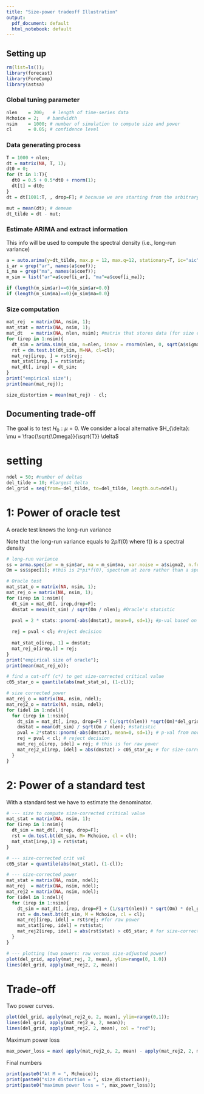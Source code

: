 ```yaml
---
title: "Size-power tradeoff Illustration"
output:
  pdf_document: default
  html_notebook: default
---
```


## Setting up

```r
rm(list=ls());
library(forecast)
library(ForeComp)
library(astsa)
```

### Global tuning parameter
```r
nlen    = 200;   # length of time-series data
Mchoice = 2;   # bandwidth
nsim    = 1000; # number of simulation to compute size and power
cl      = 0.05; # confidence level 
```


### Data generating process
```r
T = 1000 + nlen;
dt = matrix(NA, T, 1);
dt0 = 0;
for (t in 1:T){
  dt0 = 0.5 + 0.5*dt0 + rnorm(1);
  dt[t] = dt0;
}
dt = dt[1001:T, , drop=F]; # because we are starting from the arbitrary value, we need to discrard initial observationas

mut = mean(dt); # demean
dt_tilde = dt - mut;
```

### Estimate ARIMA and extract information
This info will be used to compute the spectral density (i.e., long-run variance)

```r
a = auto.arima(y=dt_tilde, max.p = 12, max.q=12, stationary=T, ic="aic", seasonal=F, allowmean=F);
i_ar = grep("ar", names(a$coef));
i_ma = grep("ma", names(a$coef));
m_sim = list("ar"=a$coef[i_ar], "ma"=a$coef[i_ma]);

if (length(m_sim$ar)==0){m_sim$ar=0.0}
if (length(m_sim$ma)==0){m_sim$ma=0.0}

```

### Size computation

```r
mat_rej  = matrix(NA, nsim, 1);
mat_stat = matrix(NA, nsim, 1);
mat_dt   = matrix(NA, nlen, nsim); #matrix that stores data (for size calculation)
for (irep in 1:nsim){
  dt_sim = arima.sim(m_sim, n=nlen, innov = rnorm(nlen, 0, sqrt(a$sigma2)));
  rst = dm.test.bt(dt_sim, M=NA, cl=cl);
  mat_rej[irep, ] = rst$rej;
  mat_stat[irep,] = rst$stat;
  mat_dt[, irep] = dt_sim;
}
print("empirical size");
print(mean(mat_rej));

size_distortion = mean(mat_rej) - cl;

```

## Documenting trade-off

The goal is to test $H_{0}: \mu=0$. We consider a local alternative $H_{\delta}: \mu = \frac{\sqrt{\Omega}}{\sqrt{T}} \delta$


# setting

```r
ndel = 50; #number of deltas
del_tilde = 10; #largest delta 
del_grid = seq(from=-del_tilde, to=del_tilde, length.out=ndel);

```
# 1: Power of oracle test
A oracle test knows the long-run variance

Note that the long-run variance equals to 2*pi*f(0) where f() is a spectral density

```r
# long-run variance
ss = arma.spec(ar = m_sim$ar, ma = m_sim$ma, var.noise = a$sigma2, n.freq = 100);
Om = ss$spec[1]; #this is 2*pi*f(0), spectrum at zero rather than a spectral density at zero

# Oracle test
mat_stat_o = matrix(NA, nsim, 1);
mat_rej_o = matrix(NA, nsim, 1);
for (irep in 1:nsim){
  dt_sim = mat_dt[, irep,drop=F];
  dmstat = mean(dt_sim) / sqrt(Om / nlen); #Oracle's statistic
  
  pval = 2 * stats::pnorm(-abs(dmstat), mean=0, sd=1); #p-val based on normal approximation

  rej = pval < cl; #reject decision
  
  mat_stat_o[irep, 1] = dmstat;
  mat_rej_o[irep,1] = rej;
}
print("empirical size of oracle");
print(mean(mat_rej_o));

# find a cut-off (c*) to get size-corrected critical value
c05_star_o = quantile(abs(mat_stat_o), (1-cl));

# size corrected power
mat_rej_o = matrix(NA, nsim, ndel);
mat_rej2_o = matrix(NA, nsim, ndel);
for (idel in 1:ndel){
  for (irep in 1:nsim){
    dt_sim = mat_dt[, irep, drop=F] + (1/sqrt(nlen)) *sqrt(Om)*del_grid[idel];
    dmstat = mean(dt_sim) / sqrt(Om / nlen); #statistic
    pval = 2*stats::pnorm(-abs(dmstat), mean=0, sd=1); # p-val from normal approximation
    rej = pval < cl; # reject decision
    mat_rej_o[irep, idel] = rej; # this is for raw power
    mat_rej2_o[irep, idel] = abs(dmstat) > c05_star_o; # for size-corrected power 
  }
}
```

# 2: Power of a standard test
With a standard test we have to estimate the denominator.

```r

# --- size to compute size-corrected critical value
mat_stat = matrix(NA, nsim, 1);
for (irep in 1:nsim){
  dt_sim = mat_dt[, irep, drop=F];
  rst = dm.test.bt(dt_sim, M= Mchoice, cl = cl);
  mat_stat[irep,1] = rst$stat;
}

# --- size-corrected crit val
c05_star = quantile(abs(mat_stat), (1-cl));

# --- size-corrected power
mat_stat = matrix(NA, nsim, ndel);
mat_rej  = matrix(NA, nsim, ndel);
mat_rej2 = matrix(NA, nsim, ndel);
for (idel in 1:ndel){
  for (irep in 1:nsim){
    dt_sim = mat_dt[, irep, drop=F] + (1/sqrt(nlen)) * sqrt(Om) * del_grid[idel];
    rst = dm.test.bt(dt_sim, M = Mchoice, cl = cl);
    mat_rej[irep, idel] = rst$rej; #for raw power
    mat_stat[irep, idel] = rst$stat;
    mat_rej2[irep, idel] = abs(rst$stat) > c05_star; # for size-corrected power
  }
}

# --- plotting (two powers: raw versus size-adjusted power)
plot(del_grid, apply(mat_rej, 2, mean), ylim=range(0, 1.0))
lines(del_grid, apply(mat_rej2, 2, mean))

```

# Trade-off

Two power curves.

```r
plot(del_grid, apply(mat_rej2_o, 2, mean), ylim=range(0,1));
lines(del_grid, apply(mat_rej2_o, 2, mean));
lines(del_grid, apply(mat_rej2, 2, mean), col = "red");
```

Maximum power loss
```r

max_power_loss = max( apply(mat_rej2_o, 2, mean) - apply(mat_rej2, 2, mean) );

```

Final numbers
```r
print(paste0("At M = ", Mchoice));
print(paste0("size distortion = ", size_distortion));
print(paste0("maximum power loss = ", max_power_loss));
```

















